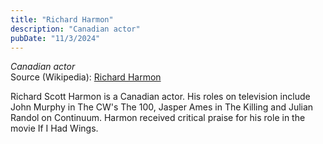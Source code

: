 ```yaml
---
title: "Richard Harmon"
description: "Canadian actor"
pubDate: "11/3/2024"
---
```


*Canadian actor*  
Source (Wikipedia): [Richard Harmon][1]

Richard Scott Harmon is a Canadian actor. His roles on television include John Murphy in The CW's The 100, Jasper Ames in The Killing and Julian Randol on Continuum. Harmon received critical praise for his role in the movie If I Had Wings.

[1]: https://en.wikipedia.org/wiki/Richard_Harmon
